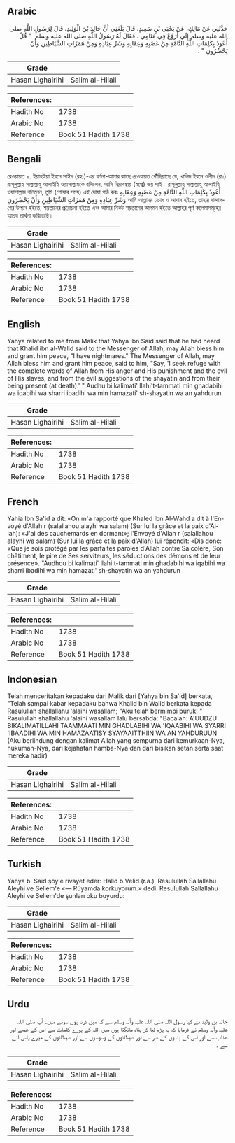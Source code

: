 ## Arabic


<div dir="rtl" lang="ar" style={{fontSize:'larger',backgroundColor:'#f8f9fa',padding:20}}>
حَدَّثَنِي عَنْ مَالِكٍ، عَنْ يَحْيَى بْنِ سَعِيدٍ، قَالَ بَلَغَنِي أَنَّ خَالِدَ بْنَ الْوَلِيدِ، قَالَ لِرَسُولِ اللَّهِ صلى الله عليه وسلم إِنِّي أُرَوَّعُ فِي مَنَامِي ‏.‏ فَقَالَ لَهُ رَسُولُ اللَّهِ صلى الله عليه وسلم ‏ "‏ قُلْ أَعُوذُ بِكَلِمَاتِ اللَّهِ التَّامَّةِ مِنْ غَضَبِهِ وَعِقَابِهِ وَشَرِّ عِبَادِهِ وَمِنْ هَمَزَاتِ الشَّيَاطِينِ وَأَنْ يَحْضُرُونِ ‏"‏ ‏.‏
</div>
<div style={{backgroundColor:'#f8f9fa',padding:20, marginBottom: 10}}><table> <thead> <tr> <th>Grade</th> <th></th> </tr> </thead> <tbody> <tr><td>Hasan Lighairihi</td><td>Salim al-Hilali</td></tr></tbody></table><table> <thead> <tr> <th>References:</th> <th></th> </tr> </thead> <tbody><tr><td>Hadith No</td><td>1738</td></tr><tr><td>Arabic No</td><td>1738</td></tr><tr><td>Reference</td><td>Book 51 Hadith 1738</td></tr></tbody></table></div>

## Bengali


<div dir="ltr" lang="bn" style={{fontSize:'larger',backgroundColor:'#f8f9fa',padding:20}}>
রেওয়ায়ত ৯. ইয়াহইয়া ইবনে সাঈদ (রহঃ)-এর বর্ণনা-আমার কাছে রেওয়ায়ত পৌঁছিয়াছে যে, খালিদ ইবনে ওলীদ (রাঃ) রাসূলুল্লাহ সাল্লাল্লাহু আলাইহি ওয়াসাল্লামকে বলিলেন, আমি নিদ্রাবস্থায় (স্বপ্নে) ভয় পাই। রাসূলুল্লাহ সাল্লাল্লাহু আলাইহি ওয়াসাল্লাম বলিলেন, তুমি (শোয়ার সময়) এই দোয়া পাঠ করঃ أَعُوذُ بِكَلِمَاتِ اللَّهِ التَّامَّةِ مِنْ غَضَبِهِ وَعِقَابِهِ وَشَرِّ عِبَادِهِ وَمِنْ هَمَزَاتِ الشَّيَاطِينِ وَأَنْ يَحْضُرُونِ আমি আল্লাহর ক্রোধ ও আযাব হইতে, তাহার বান্দাগণের উপদ্রব হইতে, শয়তানের প্ররোচনা হইতে এবং আমার নিকট শয়তানের আগমন হইতে আল্লাহর পূর্ণ কলেমাসমূহের আশ্রয় প্রার্থনা করিতেছি।
</div>
<div style={{backgroundColor:'#f8f9fa',padding:20, marginBottom: 10}}><table> <thead> <tr> <th>Grade</th> <th></th> </tr> </thead> <tbody> <tr><td>Hasan Lighairihi</td><td>Salim al-Hilali</td></tr></tbody></table><table> <thead> <tr> <th>References:</th> <th></th> </tr> </thead> <tbody><tr><td>Hadith No</td><td>1738</td></tr><tr><td>Arabic No</td><td>1738</td></tr><tr><td>Reference</td><td>Book 51 Hadith 1738</td></tr></tbody></table></div>

## English


<div dir="ltr" lang="en" style={{fontSize:'larger',backgroundColor:'#f8f9fa',padding:20}}>
Yahya related to me from Malik that Yahya ibn Said said that he had heard that Khalid ibn al-Walid said to the Messenger of Allah, may Allah bless him and grant him peace, "I have nightmares." The Messenger of Allah, may Allah bless him and grant him peace, said to him, "Say, 'I seek refuge with the complete words of Allah from His anger and His punishment and the evil of His slaves, and from the evil suggestions of the shayatin and from their being present (at death).' " Audhu bi kalimati' llahi't-tammati min ghadabihi wa iqabihi wa sharri ibadihi wa min hamazati' sh-shayatin wa an yahdurun
</div>
<div style={{backgroundColor:'#f8f9fa',padding:20, marginBottom: 10}}><table> <thead> <tr> <th>Grade</th> <th></th> </tr> </thead> <tbody> <tr><td>Hasan Lighairihi</td><td>Salim al-Hilali</td></tr></tbody></table><table> <thead> <tr> <th>References:</th> <th></th> </tr> </thead> <tbody><tr><td>Hadith No</td><td>1738</td></tr><tr><td>Arabic No</td><td>1738</td></tr><tr><td>Reference</td><td>Book 51 Hadith 1738</td></tr></tbody></table></div>

## French


<div dir="ltr" lang="fr" style={{fontSize:'larger',backgroundColor:'#f8f9fa',padding:20}}>
Yahia Ibn Sa'id a dit: «On m'a rapporté que Khaled Ibn Al-Wahd a dit à l'Envoyé d'Allah r (salallahou alayhi wa salam) (Sur lui la grâce et la paix d'Allah): «J'ai des cauchemards en dormant»; l'Envoyé d'Allah r (salallahou alayhi wa salam) (Sur lui la grâce et la paix d'Allah) lui répondit: «Dis donc: «Que je sois protégé par les parfaites paroles d'Allah contre Sa colère, Son châtiment, le pire de Ses serviteurs, les séductions des démons et de leur présence». "Audhou bi kalimati' llahi't-tammati min ghadabihi wa iqabihi wa sharri ibadihi wa min hamazati' sh-shayatin wa an yahdurun
</div>
<div style={{backgroundColor:'#f8f9fa',padding:20, marginBottom: 10}}><table> <thead> <tr> <th>Grade</th> <th></th> </tr> </thead> <tbody> <tr><td>Hasan Lighairihi</td><td>Salim al-Hilali</td></tr></tbody></table><table> <thead> <tr> <th>References:</th> <th></th> </tr> </thead> <tbody><tr><td>Hadith No</td><td>1738</td></tr><tr><td>Arabic No</td><td>1738</td></tr><tr><td>Reference</td><td>Book 51 Hadith 1738</td></tr></tbody></table></div>

## Indonesian


<div dir="ltr" lang="id" style={{fontSize:'larger',backgroundColor:'#f8f9fa',padding:20}}>
Telah menceritakan kepadaku dari Malik dari [Yahya bin Sa'id] berkata, "Telah sampai kabar kepadaku bahwa Khalid bin Walid berkata kepada Rasulullah shallallahu 'alaihi wasallam; "Aku telah bermimpi buruk! " Rasulullah shallallahu 'alaihi wasallam lalu bersabda: "Bacalah: A'UUDZU BIKALIMATILLAHI TAAMMAATI MIN GHADLABIHI WA 'IQAABIHI WA SYARRI 'IBAADIHI WA MIN HAMAZAATISY SYAYAAITTHIIN WA AN YAHDURUUN (Aku berlindung dengan kalimat Allah yang sempurna dari kemurkaan-Nya, hukuman-Nya, dari kejahatan hamba-Nya dan dari bisikan setan serta saat mereka hadir)
</div>
<div style={{backgroundColor:'#f8f9fa',padding:20, marginBottom: 10}}><table> <thead> <tr> <th>Grade</th> <th></th> </tr> </thead> <tbody> <tr><td>Hasan Lighairihi</td><td>Salim al-Hilali</td></tr></tbody></table><table> <thead> <tr> <th>References:</th> <th></th> </tr> </thead> <tbody><tr><td>Hadith No</td><td>1738</td></tr><tr><td>Arabic No</td><td>1738</td></tr><tr><td>Reference</td><td>Book 51 Hadith 1738</td></tr></tbody></table></div>

## Turkish


<div dir="ltr" lang="tr" style={{fontSize:'larger',backgroundColor:'#f8f9fa',padding:20}}>
Yahya b. Said şöyle rivayet eder: Halid b.Velid (r.a.), Resu­lullah Sallallahu Aleyhi ve Sellem'e «— Rüyamda korkuyorum.» dedi. Resulullah Sallallahu Aleyhi ve Sellem'de şunla­rı oku buyurdu:
</div>
<div style={{backgroundColor:'#f8f9fa',padding:20, marginBottom: 10}}><table> <thead> <tr> <th>Grade</th> <th></th> </tr> </thead> <tbody> <tr><td>Hasan Lighairihi</td><td>Salim al-Hilali</td></tr></tbody></table><table> <thead> <tr> <th>References:</th> <th></th> </tr> </thead> <tbody><tr><td>Hadith No</td><td>1738</td></tr><tr><td>Arabic No</td><td>1738</td></tr><tr><td>Reference</td><td>Book 51 Hadith 1738</td></tr></tbody></table></div>

## Urdu


<div dir="rtl" lang="ur" style={{fontSize:'larger',backgroundColor:'#f8f9fa',padding:20}}>
خالد بن ولید نے کہا رسول اللہ صلی اللہ علیہ وآلہ وسلم سے کہ میں ڈرتا ہوں سوتے میں۔ آپ صلی اللہ علیہ وآلہ وسلم نے فرمایا کہ یہ پڑھ لیا کر پناہ مانگتا ہوں میں اللہ کے پورے کلمات سے اس کے غصے اور عذاب سے اور اس کے بندوں کے شر سے اور شیطانوں کے وسوسوں سے اور شیطانوں کے میرے پاس آنے سے ۔
</div>
<div style={{backgroundColor:'#f8f9fa',padding:20, marginBottom: 10}}><table> <thead> <tr> <th>Grade</th> <th></th> </tr> </thead> <tbody> <tr><td>Hasan Lighairihi</td><td>Salim al-Hilali</td></tr></tbody></table><table> <thead> <tr> <th>References:</th> <th></th> </tr> </thead> <tbody><tr><td>Hadith No</td><td>1738</td></tr><tr><td>Arabic No</td><td>1738</td></tr><tr><td>Reference</td><td>Book 51 Hadith 1738</td></tr></tbody></table></div>